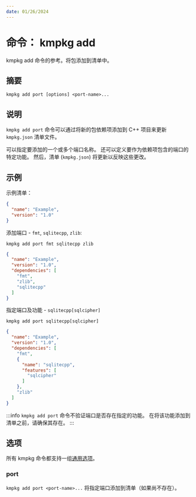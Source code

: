 ```yaml
---
date: 01/26/2024
---
```


# 命令： kmpkg add

kmpkg add 命令的参考。将包添加到清单中。

## 摘要

```console
kmpkg add port [options] <port-name>...
```

## 说明

`kmpkg add port` 命令可以通过将新的包依赖项添加到 C++ 项目来更新 `kmpkg.json` 清单文件。

可以指定要添加的一个或多个端口名称。 还可以定义要作为依赖项包含的端口的特定功能。 然后，清单 (`kmpkg.json`) 将更新以反映这些更改。

## 示例

示例清单：

```json
{
  "name": "Example",
  "version": "1.0"
}
```

添加端口 - `fmt`, `sqlitecpp`, `zlib`:

```console
kmpkg add port fmt sqlitecpp zlib
```

```json
{
  "name": "Example",
  "version": "1.0",
  "dependencies": [
    "fmt",
    "zlib",
    "sqlitecpp"
  ]
}
```

指定端口及功能  - `sqlitecpp[sqlcipher]`

```console
kmpkg add port sqlitecpp[sqlcipher]
```

```json
{
  "name": "Example",
  "version": "1.0",
  "dependencies": [
    "fmt",
    {
      "name": "sqlitecpp",
      "features": [
        "sqlcipher"
      ]
    },
    "zlib"
  ]
}
```

:::info
`kmpkg add port` 命令不验证端口是否存在指定的功能。 在将该功能添加到清单之前，请确保其存在。
:::
## 选项

所有 kmpkg 命令都支持一组[通用选项](common-options.mdx)。

### port

`kmpkg add port <port-name>...` 将指定端口添加到清单（如果尚不存在）。
